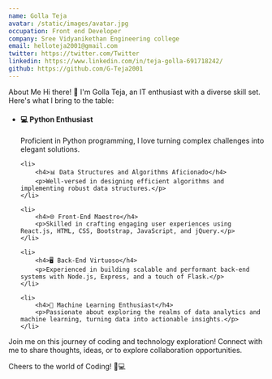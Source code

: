 ```yaml
---
name: Golla Teja 
avatar: /static/images/avatar.jpg
occupation: Front end Developer
company: Sree Vidyanikethan Engineering college 
email: helloteja2001@gmail.com
twitter: https://twitter.com/Twitter
linkedin: https://www.linkedin.com/in/teja-golla-691718242/
github: https://github.com/G-Teja2001
---
```


About Me
Hi there! 👋 I'm Golla Teja, an IT enthusiast with a diverse skill set. Here's what I bring to the table:




<ul style={{ listStyleType: 'disc', marginLeft: '1.5rem' }}>
    <li>
        <h4>💻 Python Enthusiast</h4>
        <p>Proficient in Python programming, I love turning complex challenges into elegant solutions.</p>
    </li>

    <li>
        <h4>📊 Data Structures and Algorithms Aficionado</h4>
        <p>Well-versed in designing efficient algorithms and implementing robust data structures.</p>
    </li>

    <li>
        <h4>🌐 Front-End Maestro</h4>
        <p>Skilled in crafting engaging user experiences using React.js, HTML, CSS, Bootstrap, JavaScript, and jQuery.</p>
    </li>

    <li>
        <h4>🖥️ Back-End Virtuoso</h4>
        <p>Experienced in building scalable and performant back-end systems with Node.js, Express, and a touch of Flask.</p>
    </li>

    <li>
        <h4>🤖 Machine Learning Enthusiast</h4>
        <p>Passionate about exploring the realms of data analytics and machine learning, turning data into actionable insights.</p>
    </li>
</ul>

Join me on this journey of coding and technology exploration! Connect with me to share thoughts, ideas, or to explore collaboration opportunities.

Cheers to the world of Coding! 🚀💻